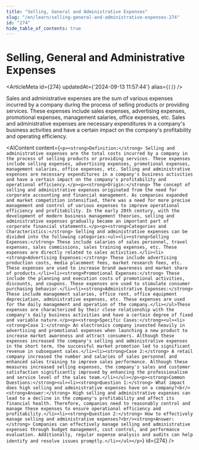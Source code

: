 ```yaml
---
title: "Selling, General and Administrative Expenses"
slug: "/en/learn/selling-general-and-administrative-expenses-274"
id: "274"
hide_table_of_contents: true
---
```



# Selling, General and Administrative Expenses

<ArticleMeta id={274} updatedAt={'2024-09-13 11:57:44'} alias={`[]`} />
<div className='border-solid border-b border-t-0 my-4 border-[var(--ifm-color-gray-300)]' />

Sales and administrative expenses are the sum of various expenses incurred by a company during the process of selling products or providing services. These expenses include sales expenses, advertising expenses, promotional expenses, management salaries, office expenses, etc. Sales and administrative expenses are necessary expenditures in a company's business activities and have a certain impact on the company's profitability and operating efficiency.

<AIContent content={`<p><strong>Definition:</strong> Selling and administrative expenses are the total costs incurred by a company in the process of selling products or providing services. These expenses include selling expenses, advertising expenses, promotional expenses, management salaries, office expenses, etc. Selling and administrative expenses are necessary expenditures in a company's business activities and have a certain impact on the company's profitability and operational efficiency.</p><p><strong>Origin:</strong> The concept of selling and administrative expenses originated from the need for corporate accounting and financial management. As companies expanded and market competition intensified, there was a need for more precise management and control of various expenses to improve operational efficiency and profitability. In the early 20th century, with the development of modern business management theories, selling and administrative expenses gradually became an important part of corporate financial statements.</p><p><strong>Categories and Characteristics:</strong> Selling and administrative expenses can be divided into the following categories:<ul><li><strong>Selling Expenses:</strong> These include salaries of sales personnel, travel expenses, sales commissions, sales training expenses, etc. These expenses are directly related to sales activities.</li><li><strong>Advertising Expenses:</strong> These include advertising production costs, media placement fees, market research fees, etc. These expenses are used to increase brand awareness and market share of products.</li><li><strong>Promotional Expenses:</strong> These include the planning and execution costs of promotional activities, discounts, and coupons. These expenses are used to stimulate consumer purchasing behavior.</li><li><strong>Administrative Expenses:</strong> These include management salaries, office rent, office equipment depreciation, administrative expenses, etc. These expenses are used for the daily management and operation of the company.</li></ul>These expenses are characterized by their close relationship with the company's daily business activities and have a certain degree of fixed and variable nature.</p><p><strong>Specific Cases:</strong><ul><li><strong>Case 1:</strong> An electronics company invested heavily in advertising and promotional expenses when launching a new product to increase market awareness and attract consumers. Although these expenses increased the company's selling and administrative expenses in the short term, the successful market promotion led to significant revenue in subsequent sales.</li><li><strong>Case 2:</strong> A retail company increased the number and salaries of sales personnel and enhanced sales training to improve sales performance. Although these measures increased selling expenses, the company's sales and customer satisfaction significantly improved by enhancing the professionalism and service level of the sales team.</li></ul></p><p><strong>Common Questions:</strong><ul><li><strong>Question 1:</strong> What impact does high selling and administrative expenses have on a company?<br/><strong>Answer:</strong> High selling and administrative expenses can lead to a decline in the company's profitability and affect its financial health. Therefore, companies need to reasonably control and manage these expenses to ensure operational efficiency and profitability.</li><li><strong>Question 2:</strong> How to effectively manage selling and administrative expenses?<br/><strong>Answer:</strong> Companies can effectively manage selling and administrative expenses through budget management, cost control, and performance evaluation. Additionally, regular expense analysis and audits can help identify and resolve issues promptly.</li></ul></p>`} id={274} />
